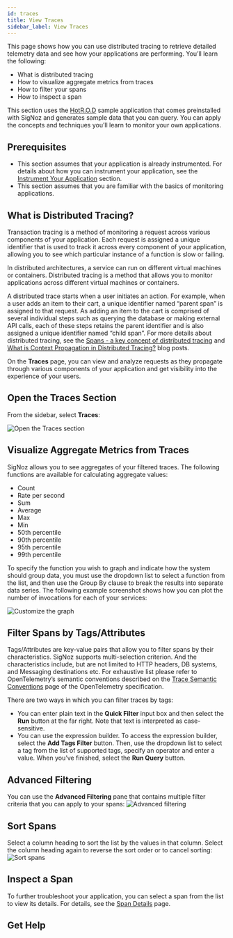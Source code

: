 ```yaml
---
id: traces
title: View Traces
sidebar_label: View Traces
---
```





This page shows how you can use distributed tracing to retrieve detailed telemetry data and see how your applications are performing. You’ll learn the following:

- What is distributed tracing
- How to visualize aggregate metrics from traces
- How to filter your spans
- How to inspect a span

This section uses the [HotR.O.D](https://github.com/jaegertracing/jaeger/tree/master/examples/hotrod) sample application that comes preinstalled with SigNoz and generates sample data that you can query. You can apply the concepts and techniques you’ll learn to monitor your own applications.

## Prerequisites

- This section assumes that your application is already instrumented. For details about how you can instrument your application, see the [Instrument Your Application](/docs/instrumentation/) section.
- This section assumes that you are familiar with the basics of monitoring applications.


## What is Distributed Tracing?

Transaction tracing is a method of monitoring a request across various components of your application. Each request is assigned a unique identifier that is used to track it across every component of your application, allowing you to see which particular instance of a function is slow or failing.

In distributed architectures, a service can run on different virtual machines or containers. Distributed tracing is a method that allows you to monitor applications across different virtual machines or containers.

A distributed trace starts when a user initiates an action. For example, when a user adds an item to their cart, a unique identifier named “parent span” is assigned to that request. As adding an item to the cart is comprised of several individual steps such as querying the database or making external API calls, each of these steps retains the parent identifier and is also assigned a unique identifier named “child span”. For more details about distributed tracing, see the [Spans - a key concept of distributed tracing](https://signoz.io/blog/distributed-tracing-span/) and  [What is Context Propagation in Distributed Tracing?](https://signoz.io/blog/context-propagation-in-distributed-tracing/) blog posts.

On the **Traces** page, you can view and analyze requests as they propagate through various components of your application and get visibility into the experience of your users.

## Open the Traces Section

From the sidebar, select **Traces**:

![Open the Traces section](/img/docs/open-traces-section-v0.6.2.png)

## Visualize Aggregate Metrics from Traces

SigNoz allows you to see aggregates of your filtered traces. The following functions are available for calculating aggregate values:

- Count
- Rate per second
- Sum
- Average
- Max
- Min
- 50th percentile
- 90th percentile
- 95th percentile
- 99th percentile

To specify the function you wish to graph and indicate how the system should group data, you must use the dropdown list to select a function from the list, and then use the Group By clause to break the results into separate data series. The following example screenshot shows how you can plot the number of invocations for each of your services:

![Customize the graph](/img/docs/customize-the-graph-v0.6.2.png)

## Filter Spans by Tags/Attributes

Tags/Attributes are key-value pairs that allow you to filter spans by their characteristics. SigNoz supports multi-selection criterion. And the characteristics include, but are not limited to HTTP headers, DB systems, and Messaging destinations etc. For exhaustive list please refer to OpenTelemetry’s semantic conventions described on the [Trace Semantic Conventions](https://github.com/open-telemetry/opentelemetry-specification/blob/main/specification/trace/semantic_conventions/README.md) page of the OpenTelemetry specification.

There are two ways in which you can filter traces by tags:
- You can enter plain text in the **Quick Filter** input box and then select the **Run** button at the far right. Note that text is interpreted as case-sensitive.
- You can use the expression builder. To access the expression builder, select the **Add Tags Filter** button. Then, use the dropdown list to select a tag from the list of supported tags, specify an operator and enter a value. When you’ve finished, select the **Run Query** button.

## Advanced Filtering

You can use the **Advanced Filtering** pane that contains multiple filter criteria that you can apply to your spans:
![Advanced filtering](/img/docs/advanced-filtering-v0.6.2.png)

## Sort Spans

Select a column heading to sort the list by the values in that column. Select the column heading again to reverse the sort order or to cancel sorting:
![Sort spans](/img/docs/sort-spans-v0.6.2.png)

## Inspect a Span

To further troubleshoot your application, you can select a span from the list to view its details. For details, see the [Span Details](/docs/userguide/span-details) page.
## Get Help

<GetHelp />
